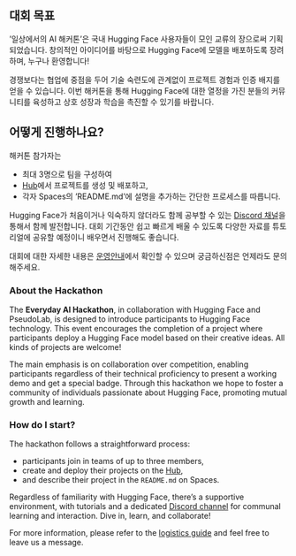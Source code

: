 ::: {.content-visible when-profile="korean"}

## 대회 목표

'일상에서의 AI 해커톤'은 국내 Hugging Face 사용자들이 모인 교류의 장으로써 기획되었습니다. 창의적인 아이디어를 바탕으로 Hugging Face에 모델을 배포하도록 장려하며, 누구나 환영합니다!

경쟁보다는 협업에 중점을 두어 기술 숙련도에 관계없이 프로젝트 경험과 인증 배지를 얻을 수 있습니다. 이번 해커톤을 통해 Hugging Face에 대한 열정을 가진 분들의 커뮤니티를 육성하고 상호 성장과 학습을 촉진할 수 있기를 바랍니다.

## 어떻게 진행하나요?

해커톤 참가자는

- 최대 3명으로 팀을 구성하여
- [Hub](https://huggingface.co/huggingface-hackathon-korea)에서 프로젝트를 생성 및 배포하고,
- 각자 Spaces의 'README.md'에 설명을 추가하는 간단한 프로세스를 따릅니다. 

Hugging Face가 처음이거나 익숙하지 않더라도 함께 공부할 수 있는 [Discord 채널]()을 통해서 함께 발전합니다. 대회 기간동안 쉽고 빠르게 배울 수 있도록 다양한 자료를 튜토리얼에 공유할 예정이니 배우면서 진행해도 좋습니다.

대회에 대한 자세한 내용은 [운영안내](./logistics/index.qmd)에서 확인할 수 있으며 궁금하신점은 언제라도 문의해주세요.

<!-- END OF KOREAN -->
:::

::: {.content-visible when-profile="english"}
### About the Hackathon

The **Everyday AI Hackathon**, in collaboration with Hugging Face and PseudoLab, is designed to introduce participants to Hugging Face technology. This event encourages the completion of a project where participants deploy a Hugging Face model based on their creative ideas. All kinds of projects are welcome!

The main emphasis is on collaboration over competition, enabling participants regardless of their technical proficiency to present a working demo and get a special badge. Through this hackathon we hope to foster a community of individuals passionate about Hugging Face, promoting mutual growth and learning.

### How do I start?

The hackathon follows a straightforward process:

- participants join in teams of up to three members,
- create and deploy their projects on the [Hub](https://huggingface.co/huggingface-hackathon-korea),
- and describe their project in the `README.md` on Spaces.

Regardless of familiarity with Hugging Face, there's a supportive environment, with tutorials and a dedicated [Discord channel]() for communal learning and interaction. Dive in, learn, and collaborate!

For more information, please refer to the [logistics guide](./logistics/index.qmd) and feel free to leave us a message.
:::
